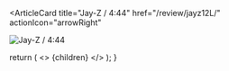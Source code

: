 <ArticleCard
  title="Jay-Z / 4:44"
  href="/review/jayz12L/"
  actionIcon="arrowRight"
>

![Jay-Z / 4:44](../../images/cd/jayz12L.jpg)

</ArticleCard>

  return (
    <>
      {children}
    </>
  );
}